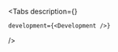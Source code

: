 

<Meta of={Stories} />

<ComponentHeader
    name='AccountSelect'
    children='Поле с выпадающим списком для выбора счёта или карты.'
/>

<Tabs
    description={<Description />}
    
    development={<Development />}
/>